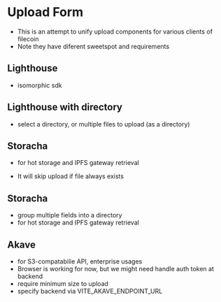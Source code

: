 
<Meta title="MDX/UploadForm" of={UploadFormStories} />

# Upload Form

- This is an attempt to unify upload components for various clients of filecoin 
- Note they have diferent sweetspot and requirements

## Lighthouse
- isomorphic sdk
<Canvas>
  <Story of={UploadFormStories.FileLighthouse} />
</Canvas>

## Lighthouse with directory
- select a directory, or multiple files to upload (as a directory)
<Canvas>
  <Story of={UploadFormStories.DirectoryLighthouse} />
</Canvas>

## Storacha
- for hot storage and IPFS gateway retrieval

- It will skip upload if file always exists 

<Canvas>
  <Story of={UploadFormStories.FileStoracha} />
</Canvas>


## Storacha
- group multiple fields into a directory 
- for hot storage and IPFS gateway retrieval
<Canvas>
  <Story of={UploadFormStories.MultifieldStoracha} />
</Canvas>


## Akave
- for S3-compatabilie API, enterprise usages
- Browser is working for now, but we might need handle auth token at backend
- require minimum size to upload
- specify backend via VITE_AKAVE_ENDPOINT_URL

<Canvas>
  <Story of={UploadFormStories.TextAkave} />
</Canvas>
